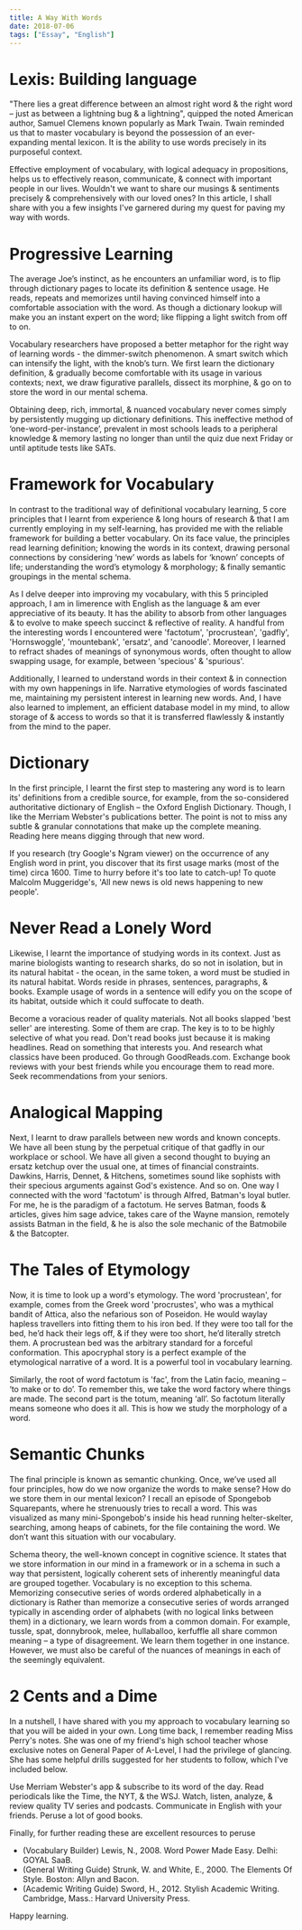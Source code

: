 ```yaml
---
title: A Way With Words
date: 2018-07-06
tags: ["Essay", "English"]
---
```


# Lexis: Building language

"There lies a great difference between an almost right word & the right word – just as between a lightning bug & a lightning", quipped the noted American author, Samuel Clemens known popularly as Mark Twain. Twain reminded us that to master vocabulary is beyond the possession of an ever-expanding mental lexicon. It is the ability to use words precisely in its purposeful context.

Effective employment of vocabulary, with logical adequacy in propositions, helps us to effectively reason, communicate, & connect with important people in our lives. Wouldn't we want to share our musings & sentiments precisely & comprehensively with our loved ones? In this article, I shall share with you a few insights I've garnered during my quest for paving my way with words.

# Progressive Learning

The average Joe’s instinct, as he encounters an unfamiliar word, is to flip through dictionary pages to locate its definition & sentence usage. He reads, repeats and memorizes until having convinced himself into a comfortable association with the word. As though a dictionary lookup will make you an instant expert on the word; like flipping a light switch from off to on.

Vocabulary researchers have proposed a better metaphor for the right way of learning words - the dimmer-switch phenomenon. A smart switch which can intensify the light, with the knob’s turn. We first learn the dictionary definition, & gradually become comfortable with its usage in various contexts; next, we draw figurative parallels, dissect its morphine, & go on to store the word in our mental schema.

Obtaining deep, rich, immortal, & nuanced vocabulary never comes simply by persistently mugging up dictionary definitions. This ineffective method of ‘one-word-per-instance’, prevalent in most schools leads to a peripheral knowledge & memory lasting no longer than until the quiz due next Friday or until aptitude tests like SATs.

# Framework for Vocabulary

In contrast to the traditional way of definitional vocabulary learning, 5 core principles that I learnt from experience & long hours of research & that I am currently employing in my self-learning, has provided me with the reliable framework for building a better vocabulary. On its face value, the principles read learning definition; knowing the words in its context, drawing personal connections by considering ‘new’ words as labels for ‘known’ concepts of life; understanding the word’s etymology & morphology; & finally semantic groupings in the mental schema.

As I delve deeper into improving my vocabulary, with this 5 principled approach, I am in limerence with English as the language & am ever appreciative of its beauty. It has the ability to absorb from other languages & to evolve to make speech succinct & reflective of reality. A handful from the interesting words I encountered were 'factotum', 'procrustean', 'gadfly', 'Hornswoggle', 'mountebank', 'ersatz', and 'canoodle'. Moreover, I learned to refract shades of meanings of synonymous words, often thought to allow swapping usage, for example, between 'specious' & 'spurious'.

Additionally, I learned to understand words in their context & in connection with my own happenings in life. Narrative etymologies of words fascinated me, maintaining my persistent interest in learning new words. And, I have also learned to implement, an efficient database model in my mind, to allow storage of & access to words so that it is transferred flawlessly & instantly from the mind to the paper.

# Dictionary

In the first principle, I learnt the first step to mastering any word is to learn its' definitions from a credible source, for example, from the so-considered authoritative dictionary of English – the Oxford English Dictionary. Though, I like the Merriam Webster's publications better. The point is not to miss any subtle & granular connotations that make up the complete meaning. Reading here means digging through that new word.

If you research (try Google's Ngram viewer) on the occurrence of any English word in print, you discover that its first usage marks (most of the time) circa 1600. Time to hurry before it's too late to catch-up! To quote Malcolm Muggeridge's, 'All new news is old news happening to new people'.

# Never Read a Lonely Word

Likewise, I learnt the importance of studying words in its context. Just as marine biologists wanting to research sharks, do so not in isolation, but in its natural habitat - the ocean, in the same token, a word must be studied in its natural habitat. Words reside in phrases, sentences, paragraphs, & books. Example usage of words in a sentence will edify you on the scope of its habitat, outside which it could suffocate to death.

Become a voracious reader of quality materials. Not all books slapped 'best seller' are interesting. Some of them are crap. The key is to to be highly selective of what you read. Don't read books just because it is making headlines. Read on something that interests you. And research what classics have been produced. Go through GoodReads.com. Exchange book reviews with your best friends while you encourage them to read more. Seek recommendations from your seniors.

# Analogical Mapping

Next, I learnt to draw parallels between new words and known concepts. We have all been stung by the perpetual critique of that gadfly in our workplace or school. We have all given a second thought to buying an ersatz ketchup over the usual one, at times of financial constraints. Dawkins, Harris, Dennet, & Hitchens, sometimes sound like sophists with their specious arguments against God's existence. And so on. One way I connected with the word 'factotum' is through Alfred, Batman's loyal butler. For me, he is the paradigm of a factotum. He serves Batman, foods & articles, gives him sage advice, takes care of the Wayne mansion, remotely assists Batman in the field, & he is also the sole mechanic of the Batmobile & the Batcopter.

# The Tales of Etymology

Now, it is time to look up a word's etymology. The word 'procrustean', for example, comes from the Greek word 'procrustes', who was a mythical bandit of Attica, also the nefarious son of Poseidon. He would waylay hapless travellers into fitting them to his iron bed. If they were too tall for the bed, he’d hack their legs off, & if they were too short, he’d literally stretch them. A procrustean bed was the arbitrary standard for a forceful conformation. This apocryphal story is a perfect example of the etymological narrative of a word. It is a powerful tool in vocabulary learning.

Similarly, the root of word factotum is 'fac', from the Latin facio, meaning – ‘to make or to do’. To remember this, we take the word factory where things are made. The second part is the totum, meaning ‘all’. So factotum literally means someone who does it all. This is how we study the morphology of a word.

# Semantic Chunks

The final principle is known as semantic chunking. Once, we’ve used all four principles, how do we now organize the words to make sense? How do we store them in our mental lexicon? I recall an episode of Spongebob Squarepants, where he strenuously tries to recall a word. This was visualized as many mini-Spongebob's inside his head running helter-skelter, searching, among heaps of cabinets, for the file containing the word. We don’t want this situation with our vocabulary.

Schema theory, the well-known concept in cognitive science. It states that we store information in our mind in a framework or in a schema in such a way that persistent, logically coherent sets of inherently meaningful data are grouped together. Vocabulary is no exception to this schema. Memorizing consecutive series of words ordered alphabetically in a dictionary is Rather than memorize a consecutive series of words arranged typically in ascending order of alphabets (with no logical links between them) in a dictionary, we learn words from a common domain. For example, tussle, spat, donnybrook, melee, hullaballoo, kerfuffle all share common meaning – a type of disagreement. We learn them together in one instance. However, we must also be careful of the nuances of meanings in each of the seemingly equivalent.

# 2 Cents and a Dime

In a nutshell, I have shared with you my approach to vocabulary learning so that you will be aided in your own. Long time back, I remember reading Miss Perry's notes. She was one of my friend's high school teacher whose exclusive notes on General Paper of A-Level, I had the privilege of glancing. She has some helpful drills suggested for her students to follow, which I've included below.

Use Merriam Webster's app & subscribe to its word of the day.
Read periodicals like the Time, the NYT, & the WSJ.
Watch, listen, analyze, & review quality TV series and podcasts.
Communicate in English with your friends.
Peruse a lot of good books.

Finally, for further reading these are excellent resources to peruse

- (Vocabulary Builder) Lewis, N., 2008. Word Power Made Easy. Delhi: GOYAL SaaB.
- (General Writing Guide) Strunk, W. and White, E., 2000. The Elements Of Style. Boston: Allyn and Bacon.
- (Academic Writing Guide) Sword, H., 2012. Stylish Academic Writing. Cambridge, Mass.: Harvard University Press.

Happy learning.
